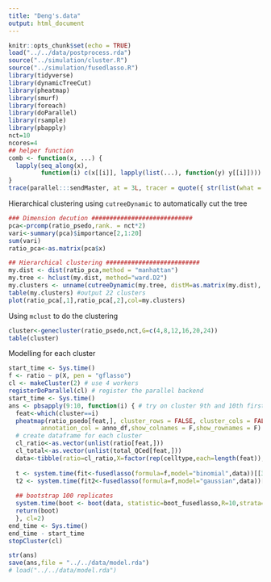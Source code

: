 ```yaml
---
title: "Deng's.data"
output: html_document
---
```


```r
knitr::opts_chunk$set(echo = TRUE)
load("../../data/postprocess.rda")
source("../simulation/cluster.R")
source("../simulation/fusedlasso.R")
library(tidyverse)
library(dynamicTreeCut)
library(pheatmap)
library(smurf)
library(foreach)
library(doParallel)
library(rsample)
library(pbapply)
nct=10
ncores=4
## helper function
comb <- function(x, ...) {
  lapply(seq_along(x),
         function(i) c(x[[i]], lapply(list(...), function(y) y[[i]])))
}
trace(parallel:::sendMaster, at = 3L, tracer = quote({ str(list(what = what)) }))
```

Hierarchical clustering using `cutreeDynamic` to automatically cut the tree
```r
### Dimension decution ############################
pca<-prcomp(ratio_psedo,rank. = nct*2)
vari<-summary(pca)$importance[2,1:20]
sum(vari)
ratio_pca<-as.matrix(pca$x)

## Hierarchical clustering ##########################
my.dist <- dist(ratio_pca,method = "manhattan")
my.tree <- hclust(my.dist, method="ward.D2")
my.clusters <- unname(cutreeDynamic(my.tree, distM=as.matrix(my.dist), verbose=0))
table(my.clusters) #output 22 clusters
plot(ratio_pca[,1],ratio_pca[,2],col=my.clusters)
```

Using `mclust` to do the clustering
```r
cluster<-genecluster(ratio_psedo,nct,G=c(4,8,12,16,20,24))
table(cluster)
```

Modelling for each cluster
```r
start_time <- Sys.time()
f <- ratio ~ p(X, pen = "gflasso")
cl <- makeCluster(2) # use 4 workers
registerDoParallel(cl) # register the parallel backend
start_time <- Sys.time()
ans <- pbsapply(9:10, function(i) { # try on cluster 9th and 10th first
  feat<-which(cluster==i)
  pheatmap(ratio_psedo[feat,], cluster_rows = FALSE, cluster_cols = FALSE,
         annotation_col = anno_df,show_colnames = F,show_rownames = F)
  # create dataframe for each cluster
  cl_ratio<-as.vector(unlist(ratio[feat,]))
  cl_total<-as.vector(unlist(total_QCed[feat,]))
  data<-tibble(ratio=cl_ratio,X=factor(rep(celltype,each=length(feat)),levels = cell_meta_unique),cts=cl_total)
  
  t <- system.time(fit<-fusedlasso(formula=f,model="binomial",data))[[3]] # saving the elapsed time
  t2 <- system.time(fit2<-fusedlasso(formula=f,model="gaussian",data))[[3]] # saving the elapsed time
  
  ## bootstrap 100 replicates
  system.time(boot <- boot(data, statistic=boot_fusedlasso,R=10,strata=data$X,formula=f,lambda1=fit$lambda,lambda2=fit2$lambda,parallel="multicore",ncpus=2))
  return(boot)
  }, cl=2)
end_time <- Sys.time()
end_time - start_time
stopCluster(cl)
```

```r
str(ans)
save(ans,file = "../../data/model.rda")
# load("../../data/model.rda")
```

